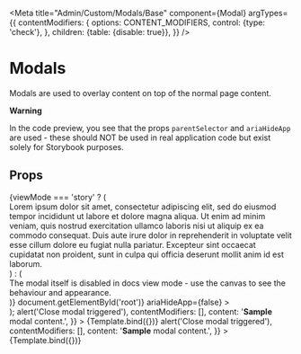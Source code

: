 

<Meta
  title="Admin/Custom/Modals/Base"
  component={Modal}
  argTypes={{
    contentModifiers: {
      options: CONTENT_MODIFIERS,
      control: {type: 'check'},
    },
    children: {table: {disable: true}},
  }}
/>

# Modals

Modals are used to overlay content on top of the normal page content.

**Warning**

In the code preview, you see that the props `parentSelector` and `ariaHideApp` are used - these
should NOT be used in real application code but exist solely for Storybook purposes.

## Props

<ArgsTable of={Modal} />


  <div style={viewMode === 'story' ? {maxWidth: '600px', margin: '0 auto'} : undefined}>
    {viewMode === 'story' ? (
      <div>
        Lorem ipsum dolor sit amet, consectetur adipiscing elit, sed do eiusmod tempor incididunt ut
        labore et dolore magna aliqua. Ut enim ad minim veniam, quis nostrud exercitation ullamco
        laboris nisi ut aliquip ex ea commodo consequat. Duis aute irure dolor in reprehenderit in
        voluptate velit esse cillum dolore eu fugiat nulla pariatur. Excepteur sint occaecat
        cupidatat non proident, sunt in culpa qui officia deserunt mollit anim id est laborum.
      </div>
    ) : (
      <div>
        The modal itself is disabled in docs view mode - use the canvas to see the behaviour and
        appearance.
      </div>
    )}
    <Modal
      isOpen={viewMode === 'story' ? args.isOpen : false}
      title={args.title}
      closeModal={args.closeModal}
      contentModifiers={args.contentModifiers}
      children={null}
      parentSelector={() => document.getElementById('root')}
      ariaHideApp={false}
    >
      <UnsafeHTML content={args.content} />
    </Modal>
  </div>
);

<Canvas>
  <Story
    name="Open"
    args={{
      title: 'Example title',
      isOpen: true,
      closeModal: () => alert('Close modal triggered'),
      contentModifiers: [],
      content: '<strong>Sample</strong> modal content.',
    }}
  >
    {Template.bind({})}
  </Story>
</Canvas>

<Canvas>
  <Story
    name="Without title"
    args={{
      title: '',
      isOpen: true,
      closeModal: () => alert('Close modal triggered'),
      contentModifiers: [],
      content: '<strong>Sample</strong> modal content.',
    }}
  >
    {Template.bind({})}
  </Story>
</Canvas>
